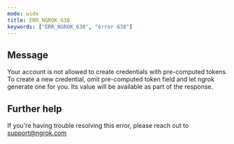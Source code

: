 ```yaml
---
mode: wide
title: ERR_NGROK_638
keywords: ["ERR_NGROK_638", "error 638"]
---
```


## Message

Your account is not allowed to create credentials with pre-computed tokens. To create a new credential, omit pre-computed token field and let ngrok generate one for you. Its value will be available as part of the response.

## Further help

If you're having trouble resolving this error, please reach out to [support@ngrok.com](mailto:support@ngrok.com?subject=Help%20with%20ERR_NGROK_638)
